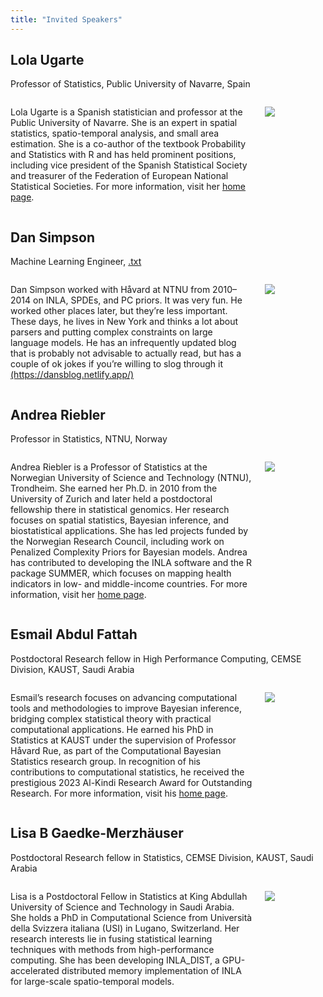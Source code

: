 ```yaml
---
title: "Invited Speakers"
---
```


## Lola Ugarte

Professor of Statistics, Public University of Navarre, Spain

::: columns
::: {.column width="80%"}

Lola Ugarte is a Spanish statistician and professor at the Public University of Navarre. She is an expert in spatial statistics, spatio-temporal analysis, and small area estimation. She is a co-author of the textbook Probability and Statistics with R and has held prominent positions, including vice president of the Spanish Statistical Society and treasurer of the Federation of European National Statistical Societies. For more information, visit her [home page](https://www.unavarra.es/personal/lugarte/indexfotoingles.htm).

:::
::: {.column width="20%"}

![](img/lola_ugarte.png)


:::
:::

## Dan Simpson

Machine Learning Engineer, [.txt](https://dottxt.co/)

::: columns
::: {.column width="80%"}

Dan Simpson worked with Håvard at NTNU from 2010–2014 on INLA, SPDEs, and PC priors. It was very fun. He worked other places later, but they're less important. These days, he lives in New York and thinks a lot about parsers and putting complex constraints on large language models. He has an infrequently updated blog that is probably not advisable to actually read, but has a couple of ok jokes if you're willing to slog through it [(https://dansblog.netlify.app/)](https://dansblog.netlify.app/)


:::
::: {.column width="20%"}

![](img/dan_simpson.jpg)


:::
:::

## Andrea Riebler

Professor in Statistics, NTNU, Norway

::: columns
::: {.column width="80%"}

Andrea Riebler is a Professor of Statistics at the Norwegian University of Science and Technology (NTNU), Trondheim. She earned her Ph.D. in 2010 from the University of Zurich and later held a postdoctoral fellowship there in statistical genomics. Her research focuses on spatial statistics, Bayesian inference, and biostatistical applications. She has led projects funded by the Norwegian Research Council, including work on Penalized Complexity Priors for Bayesian models. Andrea has contributed to developing the INLA software and the R package SUMMER, which focuses on mapping health indicators in low- and middle-income countries. For more information, visit her [home page](https://andrerie.folk.ntnu.no/).

:::
::: {.column width="20%"}

![](img/andrea_riebler.jpg)


:::
:::


## Esmail Abdul Fattah

Postdoctoral Research fellow in High Performance Computing, CEMSE Division, KAUST, Saudi Arabia

::: columns
::: {.column width="80%"}

Esmail's research focuses on advancing computational tools and methodologies to improve Bayesian inference, bridging complex statistical theory with practical computational applications. He earned his PhD in Statistics at KAUST under the supervision of Professor Håvard Rue, as part of the Computational Bayesian Statistics research group. In recognition of his contributions to computational statistics, he received the prestigious 2023 Al-Kindi Research Award for Outstanding Research. For more information, visit his [home page](https://sites.google.com/kaust.edu.sa/esmail-abdulfattah/home).

:::
::: {.column width="20%"}

![](img/Esmail_Abdul_Fattah.png)


:::
:::


## Lisa B Gaedke-Merzhäuser

Postdoctoral Research fellow in Statistics, CEMSE Division, KAUST, Saudi Arabia

::: columns
::: {.column width="80%"}

Lisa is a Postdoctoral Fellow in Statistics at King Abdullah University of Science and Technology in Saudi Arabia. She holds a PhD in Computational Science from Università della Svizzera italiana (USI) in Lugano, Switzerland. Her research interests lie in fusing statistical learning techniques with methods from high-performance computing. She has been developing INLA_DIST, a GPU-accelerated distributed memory implementation of INLA for large-scale spatio-temporal models. 


:::
::: {.column width="20%"}

![](img/lisa_bgaedke.jpg)


:::
:::


